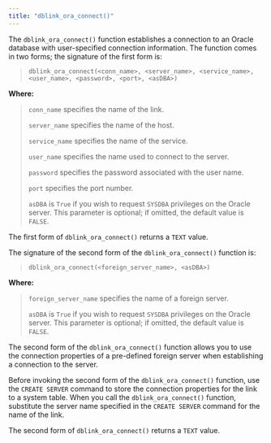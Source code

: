 ```yaml
---
title: "dblink_ora_connect()"
---
```


The `dblink_ora_connect()` function establishes a connection to an Oracle database with user-specified connection information. The function comes in two forms; the signature of the first form is:

> `dblink_ora_connect(<conn_name>, <server_name>, <service_name>, <user_name>, <password>, <port>, <asDBA>)`

**Where:**

> `conn_name` specifies the name of the link.
> 
> `server_name` specifies the name of the host.
> 
> `service_name` specifies the name of the service.
> 
> `user_name` specifies the name used to connect to the server.
> 
> `password` specifies the password associated with the user name.
> 
> `port` specifies the port number.
> 
> `asDBA` is `True` if you wish to request `SYSDBA` privileges on the Oracle server. This parameter is optional; if omitted, the default value is `FALSE`.

The first form of `dblink_ora_connect()` returns a `TEXT` value.

The signature of the second form of the `dblink_ora_connect()` function is:

> `dblink_ora_connect(<foreign_server_name>, <asDBA>)`

**Where:**

> `foreign_server_name` specifies the name of a foreign server.
> 
> `asDBA` is `True` if you wish to request `SYSDBA` privileges on the Oracle server. This parameter is optional; if omitted, the default value is `FALSE`.

The second form of the `dblink_ora_connect()` function allows you to use the connection properties of a pre-defined foreign server when establishing a connection to the server.

Before invoking the second form of the `dblink_ora_connect()` function, use the `CREATE SERVER` command to store the connection properties for the link to a system table. When you call the `dblink_ora_connect()` function, substitute the server name specified in the `CREATE SERVER` command for the name of the link.

The second form of `dblink_ora_connect()` returns a `TEXT` value.
